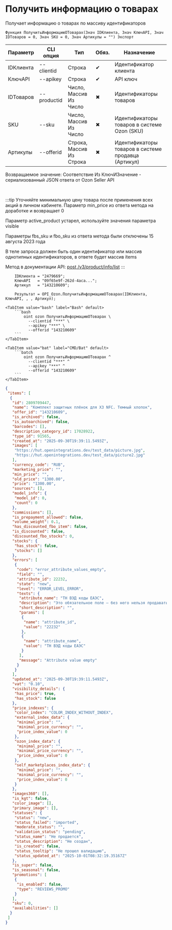 ﻿---
sidebar_position: 3
description: Получить информацию о товарах и другие функции для работы с Ozon в Открытом пакете интеграций - бесплатной open-source библиотеке интеграций для 1С:Предприятие 8, OneScript и CLI
keywords: [1C, 1С, 1С:Предприятие, 1С:Предприятие 8.3, API, Интеграция, Сервисы, Обмен, OneScript, CLI, Ozon]
---


# Получить информацию о товарах
 Получает информацию о товарах по массиву идентификаторов



`Функция ПолучитьИнформациюОТоварах(Знач IDКлиента, Знач КлючAPI, Знач IDТоваров = 0, Знач SKU = 0, Знач Артикулы = "") Экспорт`

  | Параметр | CLI опция | Тип | Обяз. | Назначение |
  |-|-|-|-|-|
  | IDКлиента | --clientid | Строка | &#x2714; | Идентификатор клиента |
  | КлючAPI | --apikey | Строка | &#x2714; | API ключ |
  | IDТоваров | --productid | Число, Массив Из Число | &#x2716; | Идентификаторы товаров |
  | SKU | --sku | Число, Массив Из Число | &#x2716; | Идентификаторы товаров в системе Ozon (SKU) |
  | Артикулы | --offerid | Строка, Массив Из Строка | &#x2716; | Идентификаторы товаров в системе продавца (Артикул) |

  
  Возвращаемое значение:   Соответствие Из КлючИЗначение - сериализованный JSON ответа от Ozon Seller API

<br/>

:::tip
Уточняйте минимальную цену товара после применения всех акций в личном кабинете. Параметр min_price из ответа метода на доработке и возвращает 0

Параметр active_product устарел, используйте значения параметра visible

Параметры fbs_sku и fbo_sku из ответа метода были отключены 15 августа 2023 года

В теле запроса должен быть один идентификатор или массив однотипных идентификаторов, в ответе будет массив items

Метод в документации API: [post /v3/product/info/list](https://docs.ozon.ru/api/seller/#operation/ProductAPI_GetProductInfoList)
:::
<br/>


```bsl title="Пример использования для 1С:Предприятие/OneScript"
    IDКлиента = "2479669";
    КлючAPI   = "09f65e9f-262d-4aca...";
    Артикул   = "143210609";

    Результат = OPI_Ozon.ПолучитьИнформациюОТоварах(IDКлиента, КлючAPI, , , Артикул);
```
    

 <Tabs>
  
    <TabItem value="bash" label="Bash" default>
        ```bash
            oint ozon ПолучитьИнформациюОТоварах \
              --clientid "***" \
              --apikey "***" \
              --offerid "143210609"
        ```
    </TabItem>
  
    <TabItem value="bat" label="CMD/Bat" default>
        ```batch
            oint ozon ПолучитьИнформациюОТоварах ^
              --clientid "***" ^
              --apikey "***" ^
              --offerid "143210609"
        ```
    </TabItem>
</Tabs>


```json title="Результат"
{
 "items": [
  {
   "id": 2809709447,
   "name": "Комплект защитных плёнок для X3 NFC. Темный хлопок",
   "offer_id": "143210609",
   "is_archived": false,
   "is_autoarchived": false,
   "barcodes": [],
   "description_category_id": 17028922,
   "type_id": 91565,
   "created_at": "2025-09-30T19:39:11.5493Z",
   "images": [
    "https://hut.openintegrations.dev/test_data/picture.jpg",
    "https://hut.openintegrations.dev/test_data/picture2.jpg"
   ],
   "currency_code": "RUB",
   "marketing_price": "",
   "min_price": "",
   "old_price": "1300.00",
   "price": "1300.00",
   "sources": [],
   "model_info": {
    "model_id": 0,
    "count": 0
   },
   "commissions": [],
   "is_prepayment_allowed": false,
   "volume_weight": 0.1,
   "has_discounted_fbo_item": false,
   "is_discounted": false,
   "discounted_fbo_stocks": 0,
   "stocks": {
    "has_stock": false,
    "stocks": []
   },
   "errors": [
    {
     "code": "error_attribute_values_empty",
     "field": "",
     "attribute_id": 22232,
     "state": "new",
     "level": "ERROR_LEVEL_ERROR",
     "texts": {
      "attribute_name": "ТН ВЭД коды ЕАЭС",
      "description": "Это обязательное поле — без него нельзя продавать товар. Заполните поле и пересохраните карточку. Если редактируете через XLS-шаблон, скачайте его заново",
      "short_description": "",
      "params": [
       {
        "name": "attribute_id",
        "value": "22232"
       },
       {
        "name": "attribute_name",
        "value": "ТН ВЭД коды ЕАЭС"
       }
      ],
      "message": "Attribute value empty"
     }
    }
   ],
   "updated_at": "2025-09-30T19:39:11.5493Z",
   "vat": "0.10",
   "visibility_details": {
    "has_price": true,
    "has_stock": false
   },
   "price_indexes": {
    "color_index": "COLOR_INDEX_WITHOUT_INDEX",
    "external_index_data": {
     "minimal_price": "",
     "minimal_price_currency": "",
     "price_index_value": 0
    },
    "ozon_index_data": {
     "minimal_price": "",
     "minimal_price_currency": "",
     "price_index_value": 0
    },
    "self_marketplaces_index_data": {
     "minimal_price": "",
     "minimal_price_currency": "",
     "price_index_value": 0
    }
   },
   "images360": [],
   "is_kgt": false,
   "color_image": [],
   "primary_image": [],
   "statuses": {
    "status": "new",
    "status_failed": "imported",
    "moderate_status": "",
    "validation_status": "pending",
    "status_name": "Не продается",
    "status_description": "Не создан",
    "is_created": false,
    "status_tooltip": "Не прошел валидацию",
    "status_updated_at": "2025-10-01T08:32:19.35167Z"
   },
   "is_super": false,
   "is_seasonal": false,
   "promotions": [
    {
     "is_enabled": false,
     "type": "REVIEWS_PROMO"
    }
   ],
   "sku": 0,
   "availabilities": []
  }
 ]
}
```
